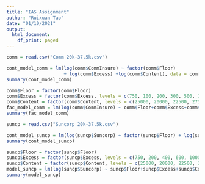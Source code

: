 ```yaml
---
title: "IAS Assignment"
author: "Ruixuan Tao"
date: "01/10/2021"
output:
  html_document:
    df_print: paged
---
```


```r
comm = read.csv("Comm 20k-37.5k.csv")

cont_model_comm = lm(log(comm$CommInsure) ~ factor(comm$Floor)
                     + log(comm$Excess) +log(comm$Content), data = comm)
summary(cont_model_comm)
```
```r
comm$Floor = factor(comm$Floor)
comm$Excess = factor(comm$Excess, levels = c(750, 100, 200, 300, 500, 1000, 2000, 5000))
comm$Content = factor(comm$Content, levels = c(25000, 20000, 22500, 27500, 30000, 37500))
fac_model_comm = lm(log(comm$CommInsure) ~ comm$Floor+comm$Excess+comm$Content, data = comm)
summary(fac_model_comm)
```
```r
suncp = read.csv("Suncorp 20k-37.5k.csv")

cont_model_suncp = lm(log(suncp$Suncorp) ~ factor(suncp$Floor) + log(suncp$Excess) + log(suncp$Content), data = suncp)
summary(cont_model_suncp)
```
```r
suncp$Floor = factor(suncp$Floor)
suncp$Excess = factor(suncp$Excess, levels = c(750, 200, 400, 600, 1000, 2000))
suncp$Content = factor(suncp$Content, levels = c(25000, 20000, 22500, 27500, 30000, 37500))
model_suncp = lm(log(suncp$Suncorp) ~ suncp$Floor+suncp$Excess+suncp$Content, data = suncp)
summary(model_suncp)
```

